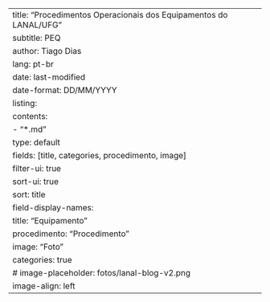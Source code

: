 ---
title: "Procedimentos Operacionais dos Equipamentos do LANAL/UFG"
subtitle: PEQ
author: Tiago Dias
lang: pt-br
date: last-modified
date-format: DD/MM/YYYY
listing:
    contents:
        - "*.md"
    type: default
    fields: [title, categories, procedimento, image]
    filter-ui: true
    sort-ui: true
    sort: title
    field-display-names:
        title: "Equipamento"
        procedimento: "Procedimento"
        image: "Foto"
    categories: true
    # image-placeholder: fotos/lanal-blog-v2.png
    image-align: left
---